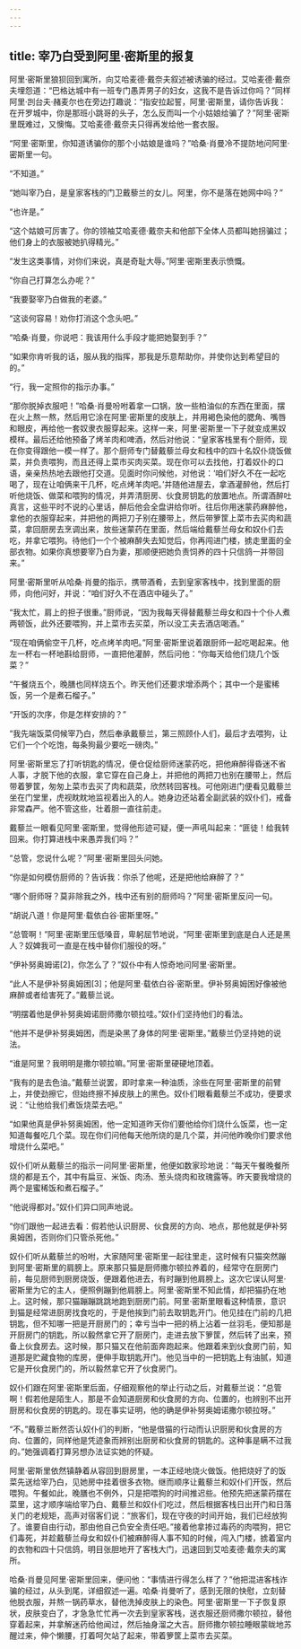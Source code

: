 ```yaml
---
---
---
```

title: 宰乃白受到阿里·密斯里的报复
---




阿里·密斯里狼狈回到寓所，向艾哈麦德·戴奈夫叙述被诱骗的经过。艾哈麦德·戴奈夫埋怨道：“巴格达城中有一班专门愚弄男子的妇女，这我不是告诉过你吗？”同样阿里·剀台夫·赭麦尔也在旁边打趣说：“指安拉起誓，阿里·密斯里，请你告诉我：在开罗城中，你是那班小跳哥的头子，怎么反而叫一个小姑娘给骗了？”阿里·密斯里既难过，又懊悔。艾哈麦德·戴奈夫只得再发给他一套衣服。

“阿里·密斯里，你知道诱骗你的那个小姑娘是谁吗？”哈桑·肖曼冷不提防地问阿里·密斯里一句。

“不知道。”

“她叫宰乃白，是皇家客栈的门卫戴藜兰的女儿。阿里，你不是落在她网中吗？”

“也许是。”

“这个姑娘可厉害了。你的领袖艾哈麦德·戴奈夫和他部下全体人员都叫她拐骗过；他们身上的衣服被她扒得精光。”

“发生这类事情，对你们来说，真是奇耻大辱。”阿里·密斯里表示愤慨。

“你自己打算怎么办呢？”

“我要娶宰乃白做我的老婆。”

“这谈何容易！劝你打消这个念头吧。”

“哈桑·肖曼，你说吧：我该用什么手段才能把她娶到手？”

“如果你肯听我的话，服从我的指挥，那我是乐意帮助你，并使你达到希望目的的。”

“行，我一定照你的指示办事。”

“那你脱掉衣服吧！”哈桑·肖曼吩咐着拿一口锅，放一些柏油似的东西在里面，摆在火上熬一熬，然后用它涂在阿里·密斯里的皮肤上，并用褐色染他的腮角、嘴唇和眼皮，再给他一套奴隶衣服穿起来。这样一来，阿里·密斯里一下子就变成黑奴模样。最后还给他预备了烤羊肉和啤酒，然后对他说：“皇家客栈里有个厨师，现在你变得跟他一模一样了。那个厨师专门替戴藜兰母女和栈中的四十名奴仆烧饭做菜，并负责喂狗，而且还得上菜市买肉买菜。现在你可以去找他，打着奴仆的口语，亲亲热热地去跟他打交道。见面时你问候他，对他说：‘咱们好久不在一起吃喝了，现在让咱俩来干几杯，吃点烤羊肉吧。’并随他进屋去，拿酒灌醉他，然后打听他烧饭、做菜和喂狗的情况，并弄清厨房、伙食房钥匙的放置地点。所谓酒醉吐真言，这些平时不说的心里话，醉后他会全盘讲给你听。往后你用迷蒙药麻醉他，拿他的衣服穿起来，并把他的两把刀子别在腰带上，然后带箩筐上菜市去买肉和蔬菜，拿回厨房去烹调出来，放些迷蒙药在里面，然后端给戴藜兰母女和奴仆们去吃，并拿它喂狗。待他们一个个被麻醉失去知觉后，你再闯进门楼，掳走里面的全部衣物。如果你真想要宰乃白为妻，那顺便把她负责饲养的四十只信鸽一并带回来。”

阿里·密斯里听从哈桑·肖曼的指示，携带酒肴，去到皇家客栈中，找到里面的厨师，向他问好，并说：“咱们好久不在酒店中碰头了。”

“我太忙，肩上的担子很重。”厨师说，“因为我每天得替戴藜兰母女和四十个仆人煮两顿饭，此外还要喂狗，并上菜市去买菜，所以没工夫去酒店喝酒。”

“现在咱俩偷空干几杯，吃点烤羊肉吧。”阿里·密斯里说着跟厨师一起吃喝起来。他左一杯右一杯地斟给厨师，一直把他灌醉，然后问他：“你每天给他们烧几个饭菜？”

“午餐烧五个，晚膳也同样烧五个。昨天他们还要求增添两个；其中一个是蜜稀饭，另一个是煮石榴子。”

“开饭的次序，你是怎样安排的？”

“我先端饭菜伺候宰乃白，然后奉承戴藜兰，第三照顾仆人们，最后才去喂狗，让它们一个个吃饱，每条狗最少要吃一磅肉。”

阿里·密斯里忘了打听钥匙的情况，便仓促给厨师迷蒙药吃，把他麻醉得昏迷不省人事，才脱下他的衣服，拿它穿在自己身上，并把他的两把刀也别在腰带上，然后带着箩筐，匆匆上菜市去买了肉和蔬菜，欣然转回客栈。可他刚进门便看见戴藜兰坐在门堂里，虎视眈眈地监视着出入的人。她身边还站着全副武装的奴仆们，戒备非常森严。他不管这些，壮着胆一直往前走。

戴藜兰一眼看见阿里·密斯里，觉得他形迹可疑，便一声吼叫起来：“匪徒！给我转回来。你打算进栈中来愚弄我们吗？”

“总管，您说什么呢？”阿里·密斯里回头问她。

“你是如何模仿厨师的？告诉我：你杀了他呢，还是把他给麻醉了？”

“哪个厨师呀？莫非除我之外，栈中还有别的厨师吗？”阿里·密斯里反问一句。

“胡说八道！你是阿里·载依白谷·密斯里呀。”

“总管啊！”阿里·密斯里压低嗓音，卑躬屈节地说，“阿里·密斯里到底是白人还是黑人？奴婢我可一直是在栈中替你们服役的呀。”

“伊补努奥姆诺[2]，你怎么了？”奴仆中有人惊奇地问阿里·密斯里。

“此人不是伊补努奥姆困[3]；他是阿里·载依白谷·密斯里。伊补努奥姆困好像被他麻醉或者给害死了。”戴藜兰说。

“明摆着他是伊补努奥姆诺厨师撒尔顿拉哇。”奴仆们坚持他们的看法。

“他并不是伊补努奥姆困，而是染黑了身体的阿里·密斯里。”戴藜兰仍坚持她的说法。

“谁是阿里？我明明是撒尔顿拉嘛。”阿里·密斯里硬硬地顶着。

“我有的是去色油。”戴藜兰说罢，即时拿来一种油质，涂些在阿里·密斯里的前臂上，并使劲擦它，但始终擦不掉皮肤上的黑色。奴仆们眼看戴藜兰不成功，便要求说：“让他给我们煮饭烧菜去吧。”

“如果他真是伊补努奥姆困，他一定知道昨天你们要他给你们烧什么饭菜，也一定知道每餐吃几个菜。现在你们问他每天他所烧的是几个菜，并问他昨晚你们要求他增烧什么菜吧。”

奴仆们听从戴藜兰的指示一问阿里·密斯里，他便如数家珍地说：“每天午餐晚餐所烧的都是五个，其中有扁豆、米饭、肉汤、葱头烧肉和玫瑰露等。昨天要我增烧的两个是蜜稀饭和煮石榴子。”

“他说得都对。”奴仆们异口同声地说。

“你们跟他一起进去看：假若他认识厨房、伙食房的方向、地点，那他就是伊补努奥姆困，否则你们只管杀死他。”

奴仆们听从戴藜兰的吩咐，大家随阿里·密斯里一起往里走，这时候有只猫突然蹦到阿里·密斯里的肩膀上。原来那只猫是厨师撒尔顿拉养着的，经常守在厨房门前，每见厨师到厨房烧饭，便跟着他进去，有时蹦到他肩膀上。这次它误认阿里·密斯里为它的主人，便照例蹦到他肩膀上。阿里·密斯里不知此情，却把猫扔在地上。这时候，那只猫蹦蹦跳跳地跑到厨房门前。阿里·密斯里眼看这种情景，意识到猫是经常进厨房找食吃的，于是他挨到门前去取钥匙开门。他见挂在门前的几把钥匙，但不知哪一把是开厨房门的；幸亏当中一把的柄上沾着一丝羽毛，便知那是开厨房门的钥匙，所以毅然拿它开了厨房门，走进去放下箩筐，然后转了出来，预备上伙食房去。这时候，那只猫又在他前面奔跑起来。他跟着来到伙食房门前，知道那是贮藏食物的库房，便伸手取钥匙开门。他见当中的一把钥匙上有油腻，知道它是开伙食房门的，所以毅然拿它开了伙食房门。

奴仆们跟在阿里·密斯里后面，仔细观察他的举止行动之后，对戴藜兰说：“总管啊！假若他是陌生人，那是不会知道厨房和伙食房的方向、位置的，也辨别不出开厨房和伙食房的钥匙的。现在事实证明，他的确是伊补努奥姆诺撒尔顿拉呀。”

“不。”戴藜兰断然否认奴仆们的判断，“他是借猫的行动而认识厨房和伙食房的方向、位置的，同样他是凭迹象而辨别出厨房和伙食房的钥匙的。这种事是瞒不过我的。”她强调着打算另想办法证实她的怀疑。

阿里·密斯里依然镇静着从容回到厨房里，一本正经地烧火做饭。他把烧好了的饭菜先送给宰乃白，见她房中挂着很多衣物。继而顺序让戴藜兰和奴仆们开饭，然后喂狗。午餐如此，晚膳也不例外，只是把喂狗的时间推迟些。他预先把迷蒙药摆在菜里，这才顺序端给宰乃白、戴藜兰和奴仆们吃过，然后根据客栈日出开门和日落关门的老规矩，高声对宿客们说：“旅客们，现在守夜的时间开始，我们已经放狗了。谁要自由行动，那由他自己负安全责任吧。”接着他拿掺过毒药的肉喂狗，把它们毒死，并趁戴藜兰母女和奴仆们被麻醉得人事不知的时候，闯入门楼，掳着室内的衣物和四十只信鸽，明目张胆地开了客栈大门，迅速回到艾哈麦德·戴奈夫的寓所。

哈桑·肖曼见阿里·密斯里回来，便问他：“事情进行得怎么样了？”他把混进客栈诈骗的经过，从头到尾，详细叙述一遍。哈桑·肖曼听了，感到无限的快慰，立刻替他脱衣服，并熬一锅药草水，替他洗掉皮肤上的染色。阿里·密斯里一下子恢复原状，皮肤变白了，才急急忙忙再一次去到皇家客栈，送衣服还厨师撒尔顿拉，替他穿着起来，并拿解迷药给他闻过，然后抽身溜之大吉。厨师撒尔顿拉睡眼蒙眬地苏醒过来，伸个懒腰，打着呵欠站了起来，带着箩筐上菜市去买菜。